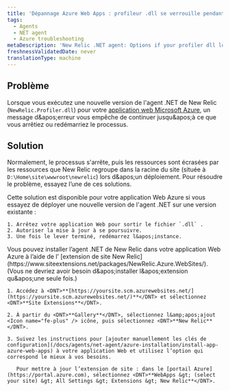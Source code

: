 ```yaml
---
title: 'Dépannage Azure Web Apps : profileur .dll se verrouille pendant le déploiement'
tags:
  - Agents
  - NET agent
  - Azure troubleshooting
metaDescription: 'New Relic .NET agent: Options if your profiler dll locks when deploying your Azure Web App.'
freshnessValidatedDate: never
translationType: machine
---
```


## Problème

Lorsque vous exécutez une nouvelle version de l&apos;agent .NET de New Relic (`NewRelic.Profiler.dll`) pour votre [application web Microsoft Azure](/docs/agents/net-agent/azure-installation/install-app-azure-web-apps), un message d&amp;apos;erreur vous empêche de continuer jusqu&amp;apos;à ce que vous arrêtiez ou redémarriez le processus.

## Solution

Normalement, le processus s&apos;arrête, puis les ressources sont écrasées par les ressources que New Relic regroupe dans la racine du site (située à `D:\Home\site\wwwroot\newrelic`) lors d&amp;apos;un déploiement. Pour résoudre le problème, essayez l’une de ces solutions.

<CollapserGroup>
  <Collapser id="stop-dll-deploy" title="Arrêter la sortie du fichier">
    Cette solution est disponible pour votre application Web Azure si vous essayez de déployer une nouvelle version de l&apos;agent .NET sur une version existante :

    1. Arrêtez votre application Web pour sortir le fichier `.dll` .
    2. Autoriser la mise à jour à se poursuivre.
    3. Une fois le lever terminé, redémarrez l&apos;instance.
  </Collapser>

  <Collapser id="site-extension" title="Utilisez l'extension de site New Relic">
    Vous pouvez installer l’agent .NET de New Relic dans votre application Web Azure à l’aide de l’ [extension de site New Relic](https://www.siteextensions.net/packages/NewRelic.Azure.WebSites/). (Vous ne devriez avoir besoin d&amp;apos;installer l&amp;apos;extension qu&amp;apos;une seule fois.)

    1. Accédez à <DNT>**[https://yoursite.scm.azurewebsites.net/](https://yoursite.scm.azurewebsites.net/)**</DNT> et sélectionnez <DNT>**Site Extensions**</DNT>.

    2. À partir du <DNT>**Gallery**</DNT>, sélectionnez l&amp;apos;ajout <Icon name="fe-plus" /> icône, puis sélectionnez <DNT>**New Relic**</DNT>.

    3. Suivez les instructions pour [ajouter manuellement les clés de configuration](/docs/agents/net-agent/azure-installation/install-app-azure-web-apps) à votre application Web et utilisez l’option qui correspond le mieux à vos besoins.

       Pour mettre à jour l’extension de site : dans le [portail Azure](https://portal.azure.com), sélectionnez <DNT>**WebApps &gt; (select your site) &gt; All Settings &gt; Extensions &gt; New Relic**</DNT>.
  </Collapser>
</CollapserGroup>